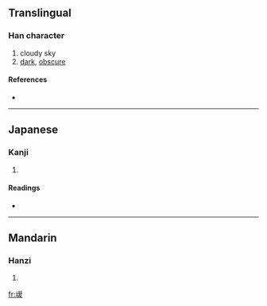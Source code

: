 {{see|靉}}
==Translingual==

===Han character===
{{Han char|rn=28|rad=厶|as=12|sn=14|four=|canj=一戈月月水 (MIBBE), X一戈月月 (XMIBB)}}

# cloudy sky
# [[dark]], [[obscure]]

====References====
* {{Han ref|kx=0088.011|hdz=10389.090|uh=53C6|ud=21446}}

----

==Japanese==

===Kanji===
{{ja-kanji|grade=|rs=厶12}}

# {{defn|Japanese}}

====Readings====
* {{ja-readings|on=[[あい]] (ai)|kun=}}

----

==Mandarin==

===Hanzi===
{{cmn-hanzi|pin=[[ài]] ([[ai4]]), [[chǎ]] ([[cha3]])|wg=ai<sup>4</sup>, ch'a<sup>3</sup>}}

# {{defn|Mandarin}}

[[fr:叆]]